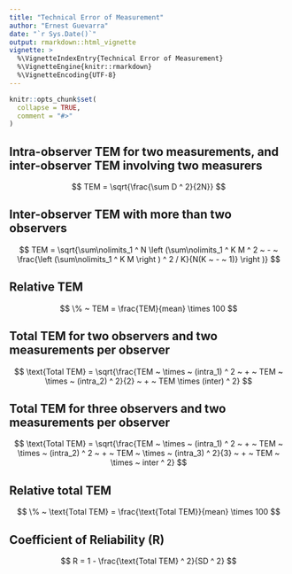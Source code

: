 ```yaml
---
title: "Technical Error of Measurement"
author: "Ernest Guevarra"
date: "`r Sys.Date()`"
output: rmarkdown::html_vignette
vignette: >
  %\VignetteIndexEntry{Technical Error of Measurement}
  %\VignetteEngine{knitr::rmarkdown}
  %\VignetteEncoding{UTF-8}
---
```


```r
knitr::opts_chunk$set(
  collapse = TRUE,
  comment = "#>"
)
```

## Intra-observer TEM for two measurements, and inter-observer TEM involving two measurers

$$ TEM = \sqrt{\frac{\sum D ^ 2}{2N}} $$


## Inter-observer TEM with more than two observers

$$ TEM = \sqrt{\sum\nolimits_1 ^ N \left (\sum\nolimits_1 ^ K  M ^ 2 ~ - ~ \frac{\left (\sum\nolimits_1 ^ K M \right ) ^ 2 / K}{N(K ~ - ~ 1)} \right )}   $$


## Relative TEM

$$ \% ~ TEM = \frac{TEM}{mean} \times 100 $$

## Total TEM for two observers and two measurements per observer

$$ \text{Total TEM} = \sqrt{\frac{TEM ~ \times ~ (intra_1) ^ 2 ~ + ~ TEM ~ \times ~ (intra_2) ^ 2}{2} ~ + ~ TEM \times (inter) ^ 2} $$

## Total TEM for three observers and two measurements per observer

$$ \text{Total TEM} = \sqrt{\frac{TEM ~ \times ~ (intra_1) ^ 2 ~ + ~ TEM ~ \times ~ (intra_2) ^ 2 ~ + ~ TEM ~ \times ~ (intra_3) ^ 2}{3} ~ + ~ TEM ~ \times ~ inter ^ 2}  $$

## Relative total TEM

$$ \% ~ \text{Total TEM} = \frac{\text{Total TEM}}{mean} \times 100 $$


## Coefficient of Reliability (R)

$$ R = 1 - \frac{\text{Total TEM} ^ 2}{SD ^ 2} $$



